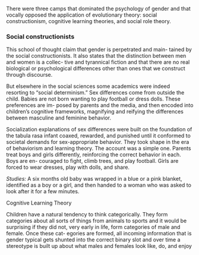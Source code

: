 There were three
camps that dominated the psychology of gender and that vocally opposed the
application of evolutionary theory: social constructionism, cognitive learning
theories, and social role theory.

### Social constructionists

This school of thought claim that gender
is perpetrated and main-
tained by the social constructionists. It also states
that the distinction between men and women is a collec-
tive and tyrannical fiction and that there are no real biological or psychological differences other than ones that we construct through discourse.

But elsewhere in the social sciences some academics were indeed resorting
to “social determinism.” Sex differences come from outside the child. Babies
are not born wanting to play football or dress dolls. These preferences are im-
posed by parents and the media, and then encoded into children’s cognitive
frameworks, magnifying and reifying the differences between masculine and
feminine behavior.

Socialization explanations of sex differences were built on the foundation of
the tabula rasa infant coaxed, rewarded, and punished until it conformed to
societal demands for sex-appropriate behavior. They took shape in the era of
behaviorism and learning theory. The account was a simple one. Parents treat
boys and girls differently, reinforcing the correct behavior in each. Boys are en-
couraged to fight, climb trees, and play football. Girls are forced to wear dresses,
play with dolls, and share.

_Studies:_
A six months old baby was wrapped in a blue or a pink blanket, identified as a boy or a girl,
and then handed to a woman who was asked to look after it for a few minutes.

Cognitive Learning Theory

Children have a natural tendency to think categorically. They form categories
about all sorts of things from animals to sports and it would be surprising if they
did not, very early in life, form categories of male and female. Once these cat-
egories are formed, all incoming information that is gender typical gets shunted
into the correct binary slot and over time a stereotype is built up about what
males and females look like, do, and enjoy
